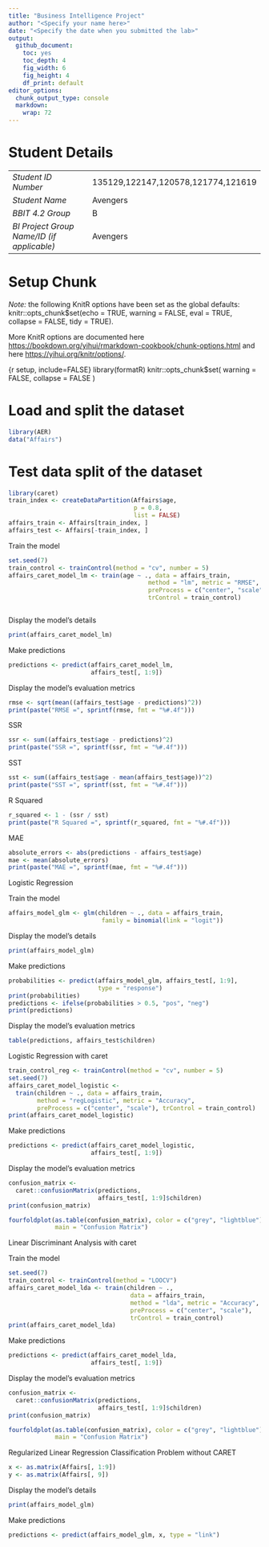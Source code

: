```yaml
---
title: "Business Intelligence Project"
author: "<Specify your name here>"
date: "<Specify the date when you submitted the lab>"
output:
  github_document: 
    toc: yes
    toc_depth: 4
    fig_width: 6
    fig_height: 4
    df_print: default
editor_options:
  chunk_output_type: console
  markdown: 
    wrap: 72
---
```


# Student Details

|                                            |                                    |
|--------------------------------------------|----------------------------|
| *Student ID Number*                        | 135129,122147,120578,121774,121619 |
| *Student Name*                             | Avengers                           |
| *BBIT 4.2 Group*                           | B                                  |
| *BI Project Group Name/ID (if applicable)* | Avengers                           |

# Setup Chunk

*Note:* the following KnitR options have been set as the global
defaults: <BR> knitr::opts_chunk\$set(echo = TRUE, warning = FALSE, eval
= TRUE, collapse = FALSE, tidy = TRUE).

More KnitR options are documented here
<https://bookdown.org/yihui/rmarkdown-cookbook/chunk-options.html> and
here <https://yihui.org/knitr/options/>.

{r setup, include=FALSE} library(formatR) knitr::opts_chunk\$set(
warning = FALSE, collapse = FALSE )

# Load and split the dataset

```r
library(AER)
data("Affairs")
```

# Test data split of the dataset

```r
library(caret)
train_index <- createDataPartition(Affairs$age,
                                   p = 0.8,
                                   list = FALSE)
affairs_train <- Affairs[train_index, ]
affairs_test <- Affairs[-train_index, ]
```

Train the model

```r
set.seed(7)
train_control <- trainControl(method = "cv", number = 5)
affairs_caret_model_lm <- train(age ~ ., data = affairs_train,
                                       method = "lm", metric = "RMSE",
                                       preProcess = c("center", "scale"),
                                       trControl = train_control)



```

Display the model's details

```r
print(affairs_caret_model_lm)

```

Make predictions

```r
predictions <- predict(affairs_caret_model_lm,
                       affairs_test[, 1:9])
```

Display the model's evaluation metrics

```r
rmse <- sqrt(mean((affairs_test$age - predictions)^2))
print(paste("RMSE =", sprintf(rmse, fmt = "%#.4f")))

```

SSR

```r
ssr <- sum((affairs_test$age - predictions)^2)
print(paste("SSR =", sprintf(ssr, fmt = "%#.4f")))

```

SST

```r
sst <- sum((affairs_test$age - mean(affairs_test$age))^2)
print(paste("SST =", sprintf(sst, fmt = "%#.4f")))
```

R Squared

```r
r_squared <- 1 - (ssr / sst)
print(paste("R Squared =", sprintf(r_squared, fmt = "%#.4f")))
```

MAE

```r
absolute_errors <- abs(predictions - affairs_test$age)
mae <- mean(absolute_errors)
print(paste("MAE =", sprintf(mae, fmt = "%#.4f")))
```

Logistic Regression

Train the model

```r
affairs_model_glm <- glm(children ~ ., data = affairs_train,
                          family = binomial(link = "logit"))

```

Display the model's details

```r
print(affairs_model_glm)
```

Make predictions

```r
probabilities <- predict(affairs_model_glm, affairs_test[, 1:9],
                         type = "response")
print(probabilities)
predictions <- ifelse(probabilities > 0.5, "pos", "neg")
print(predictions)
```

Display the model's evaluation metrics

```r
table(predictions, affairs_test$children)
```

Logistic Regression with caret

```r
train_control_reg <- trainControl(method = "cv", number = 5)
set.seed(7)
affairs_caret_model_logistic <-
  train(children ~ ., data = affairs_train,
        method = "regLogistic", metric = "Accuracy",
        preProcess = c("center", "scale"), trControl = train_control)
print(affairs_caret_model_logistic)
```

Make predictions

```r
predictions <- predict(affairs_caret_model_logistic,
                       affairs_test[, 1:9])
```

Display the model's evaluation metrics

```r
confusion_matrix <-
  caret::confusionMatrix(predictions,
                         affairs_test[, 1:9]$children)
print(confusion_matrix)

fourfoldplot(as.table(confusion_matrix), color = c("grey", "lightblue"),
             main = "Confusion Matrix")

```

Linear Discriminant Analysis with caret

Train the model

```r
set.seed(7)
train_control <- trainControl(method = "LOOCV")
affairs_caret_model_lda <- train(children ~ .,
                                  data = affairs_train,
                                  method = "lda", metric = "Accuracy",
                                  preProcess = c("center", "scale"),
                                  trControl = train_control)
print(affairs_caret_model_lda)
```

Make predictions

```r
predictions <- predict(affairs_caret_model_lda,
                       affairs_test[, 1:9])
```

Display the model's evaluation metrics

```r
confusion_matrix <-
  caret::confusionMatrix(predictions,
                         affairs_test[, 1:9]$children)
print(confusion_matrix)

fourfoldplot(as.table(confusion_matrix), color = c("grey", "lightblue"),
             main = "Confusion Matrix")
```

Regularized Linear Regression Classification Problem without CARET

```r
x <- as.matrix(Affairs[, 1:9])
y <- as.matrix(Affairs[, 9])
```

Display the model's details

```r
print(affairs_model_glm)

```

Make predictions

```r
predictions <- predict(affairs_model_glm, x, type = "link")
```
